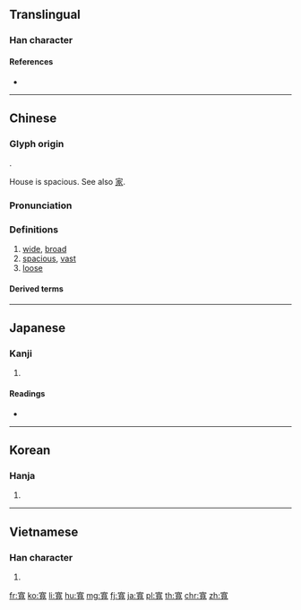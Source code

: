 {{character info/new}}
{{also|宽|寛}}

==Translingual==
{{Han simplified forms|寬|寛|宽}}

===Han character===
{{Han char|rn=40|rad=宀|as=12|sn=14|four=30216|canj=JTBI|ids=⿱宀萈}}

====References====
* {{Han ref|kx=0292.060|dkj=07322|dj=0578.050|hdz=20947.010|uh=5BEC|ud=23532|bh=BC65|bd=48229}}

----

==Chinese==
{{zh-forms|s=宽}}

===Glyph origin===
{{Han etym}}
{{Han compound|宀|萈|c1=s|c2=p|t1=house|t2=goat|ls=psc}}.

House is spacious. See also [[家]].

===Pronunciation===
{{zh-pron
|m=kuān
|ma=y
|c=fun1
|h=pfs=khôn
|md=kuăng
|mn=khoan/khoaⁿ
|mn=khoan - literary; khoaⁿ - vernacular
|w=1khuoe
|mc=y
|oc=y
|cat=a
}}

===Definitions===
{{zh-hanzi}}

# [[wide]], [[broad]]
# [[spacious]], [[vast]]
# [[loose]]

====Derived terms====
{{zh-der|寬頻|寬帶}}

{{zh-cat|Beginning}}

----

==Japanese==
{{ja-kanji forms|寛|寬}}
===Kanji===
{{ja-kanji|grade=|rs=宀12|style=ky|shin=寛}}

# {{defn|lang=ja|sort=宀12}}

====Readings====
* {{ja-readings|on=[[かん]] (kan)|kun=[[ひろい]] (hiroi), [[ゆるやか]] (yuruyaka), [[くつろぐ]] (kutsurogu)}}

----

==Korean==

===Hanja===
{{ko-hanja|hangeul=관|mr=kwan}}

# {{defn|lang=ko|sort=宀12}}

----

==Vietnamese==

===Han character===
{{vi-hantu|[[khoan]], [[khoăn]]|rs=宀12}}

# {{defn|lang=vi|sort=宀12}}

[[fr:寬]]
[[ko:寬]]
[[li:寬]]
[[hu:寬]]
[[mg:寬]]
[[fj:寬]]
[[ja:寬]]
[[pl:寬]]
[[th:寬]]
[[chr:寬]]
[[zh:寬]]